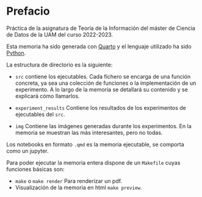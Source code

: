 # Prefacio {.unnumbered}

Práctica de la asignatura de Teoría de la Información 
del máster de Ciencia de Datos de la UAM del curso 2022-2023. 

Esta memoria ha sido generada con [Quarto](https://quarto.org) y el lenguaje utilizado ha sido [Python](https://www.python.org/downloads/). 


La estructura de directorio es la siguiente: 

- `src` contiene los ejecutables. Cada fichero se encarga de una función concreta, ya sea una colección de funciones o la implementación de un experimento.  A lo largo de la memoria se detallará su contenido y se explicará cómo llamarlos. 

- `experiment_results`  Contiene los resultados de los experimentos de ejecutables del `src`. 

- `img` Contiene las imágenes generadas durante los experimentos. En la memoria se muestran las más interesantes, pero no todas. 


Los notebooks en formato `.qmd` es la memoria ejecutable, se comporta como un jupyter. 

Para poder ejecutar la memoria entera dispone de un `Makefile` cuyas funciones básicas son: 

- `make` o `make render` Para renderizar un pdf. 
- Visualización de la memoria en html `make preview`. 

 

